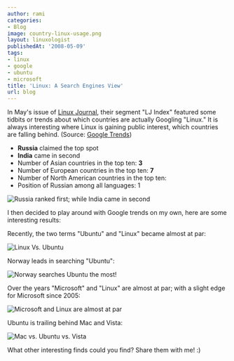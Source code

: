 ```yaml
---
author: rami
categories:
- Blog
image: country-linux-usage.png
layout: linuxologist
publishedAt: '2008-05-09'
tags:
- linux
- google
- ubuntu
- microsoft
title: 'Linux: A Search Engines View'
url: blog
---
```


In May's issue of [Linux Journal](http://www.linuxjournal.com), their segment "LJ Index" featured some tidbits or trends about which countries are actually Googling "Linux." It is always interesting where Linux is gaining public interest, which countries are falling behind. (Source: [Google Trends](http://www.google.com/trends))


* **Russia** claimed the top spot
* **India** came in second
* Number of Asian countries in the top ten: **3**
* Number of European countries in the top ten: **7**
* Number of North American countries in the top ten:
* Position of Russian among all languages: 1

![Russia ranked first; while India came in second](/assets/images/content/blog/country-linux-usage.png)

I then decided to play around with Google trends on my own, here are some interesting results:

Recently, the two terms "Ubuntu" and "Linux" became almost at par:

![Linux Vs. Ubuntu](/assets/images/content/blog/linux-vs-ubuntu.png)

Norway leads in searching "Ubuntu":

![Norway searches Ubuntu the most!](/assets/images/content/blog/norway-leads-ubuntu.png)

Over the years "Microsoft" and "Linux" are almost at par; with a slight edge for Microsoft since 2005:

![Microsoft and Linux are almost at par](/assets/images/content/blog/microsoft-and-linux-at-par.png)

Ubuntu is trailing behind Mac and Vista:

![Mac vs. Ubuntu vs. Vista](/assets/images/content/blog/mac-vs-ubuntu-vs-vista.png)

What other interesting finds could you find? Share them with me! :)
